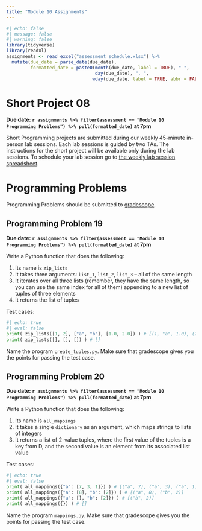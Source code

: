 ```yaml
---
title: "Module 10 Assignments"
---
```



```r
#| echo: false
#| message: false
#| warning: false
library(tidyverse)
library(readxl)
assignments <- read_excel("assessment_schedule.xlsx") %>% 
  mutate(due_date = parse_date(due_date),
         formatted_date = paste0(month(due_date, label = TRUE), " ",
                                 day(due_date), ", ",
                                wday(due_date, label = TRUE, abbr = FALSE)))
```

# Short Project 08

**Due date: `r assignments %>% filter(assessment == "Module 10 Programming Problems") %>% pull(formatted_date)` at 7pm**

Short Programming projects are submitted during our weekly 45-minute in-person lab sessions. Each lab sessions is guided by two TAs. The instructions for the short project will be available only during the lab sessions. To schedule your lab session go to [the weekly lab session spreadsheet](https://docs.google.com/spreadsheets/d/1mS3H-8GyLHb__rZaf9j66khmkncQgeqEXfyVk2l0sNo/edit?usp=sharing).

# Programming Problems

Programming Problems should be submitted to [gradescope](https://www.gradescope.com/courses/827397).

## Programming Problem 19

**Due date: `r assignments %>% filter(assessment == "Module 10 Programming Problems") %>% pull(formatted_date)` at 7pm**

Write a Python function that does the following:

1.  Its name is `zip_lists`
2.  It takes three arguments: `list_1`, `list_2`, `list_3` -- all of the same length
3.  It iterates over all three lists (remember, they have the same length, so you can use the same index for all of them) appending to a new list of tuples of three elements
4.  It returns the list of tuples

Test cases:

```python
#| echo: true
#| eval: false
print( zip_lists([1, 2], ["a", "b"], [1.0, 2.0]) ) # [(1, "a", 1.0), (2, "b", 2.0)]
print( zip_lists([], [], []) ) # []
```

Name the program `create_tuples.py`. Make sure that gradescope gives you the points for passing the test case.

## Programming Problem 20

**Due date: `r assignments %>% filter(assessment == "Module 10 Programming Problems") %>% pull(formatted_date)` at 7pm**

Write a Python function that does the following:

1.  Its name is `all_mappings`
2.  It takes a single `dictionary` as an argument, which maps strings to lists of integers
3.  It returns a list of 2-value tuples, where the first value of the tuples is a key from D, and the second value is an element from its associated list value

Test cases:

```python
#| echo: true
#| eval: false
print( all_mappings({"a": [7, 3, 1]}) ) # [("a", 7), ("a", 3), ("a", 1)]
print( all_mappings({"a": [8], "b": [2]}) ) # [("a", 8), ("b", 2)]
print( all_mappings({"a": [], "b": [2]}) ) # [("b", 2)]
print( all_mappings({}) ) # []
```

Name the program `mappings.py`. Make sure that gradescope gives you the points for passing the test case.
